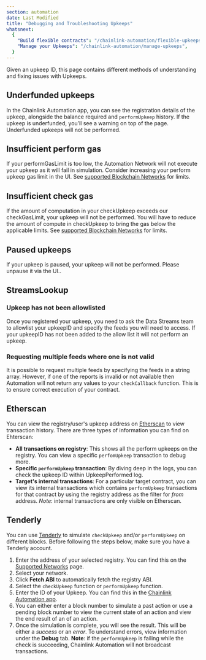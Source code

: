 ```yaml
---
section: automation
date: Last Modified
title: "Debugging and Troubleshooting Upkeeps"
whatsnext:
  {
    "Build flexible contracts": "/chainlink-automation/flexible-upkeeps",
    "Manage your Upkeeps": "/chainlink-automation/manage-upkeeps",
  }
---
```



Given an upkeep ID, this page contains different methods of understanding and fixing issues with Upkeeps.

## Underfunded upkeeps

In the Chainlink Automation app, you can see the registration details of the upkeep, alongside the balance required and `performUpkeep` history.  If the upkeep is underfunded, you’ll see a warning on top of the page. Underfunded upkeeps will not be performed.

<ClickToZoom src="/images/automation/debugging-ui.png" />

## Insufficient perform gas

If your performGasLimit is too low, the Automation Network will not execute your upkeep as it will fail in simulation. Consider increasing your perform upkeep gas limit in the UI. See [supported Blockchain Networks](/chainlink-automation/supported-networks) for limits.

## Insufficient check gas

If the amount of computation in your checkUpkeep exceeds our checkGasLimit, your upkeep will not be performed. You will have to reduce the amount of compute in checkUpkeep to bring the gas below the applicable limits. See [supported Blockchain Networks](/chainlink-automation/supported-networks) for limits.

## Paused upkeeps

If your upkeep is paused, your upkeep will not be performed. Please unpause it via the UI..

## StreamsLookup

### Upkeep has not been allowlisted

Once you registered your upkeep, you need to ask the Data Streams team to allowlist your upkeepID and specify the feeds you will need to access. If your upkeepID has not been added to the allow list it will not perform an upkeep.

### Requesting multiple feeds where one is not valid

It is possible to request multiple feeds by specifying the feeds in a string array. However, if one of the reports is invalid or not available then Automation will not return any values to your `checkCallback` function. This is to ensure correct execution of your contract.

## Etherscan

You can view the registry/user's upkeep address on [Etherscan](https://etherscan.io/) to view transaction history. There are three types of information you can find on Ehterscan:

- **All transactions on registry**: This shows all the perform upkeeps on the registry. You can view a specific `perfomUpkeep` transaction to debug more.
- **Specific `performUpkeep` transaction**: By diving deep in the logs, you can check the upkeep ID within UpkeepPerformed log.
- **Target's internal transactions**: For a particular target contract, you can view its internal transactions which contains `performUpkeep` transactions for that contract by using the registry address as the filter for _from_ address. _Note_: internal transactions are only visible on Etherscan.

## Tenderly

You can use [Tenderly](https://tenderly.co/) to simulate `checkUpkeep` and/or `performUpkeep` on different blocks. Before following the steps below, make sure you have a Tenderly account.

1. Enter the address of your selected registry. You can find this on the [Supported Networks](/chainlink-automation/supported-networks) page.
1. Select your network.
1. Click **Fetch ABI** to automatically fetch the registry ABI.
1. Select the `checkUpkeep` function or `performUpkeep` function.
1. Enter the ID of your Upkeep. You can find this in the [Chainlink Automation app](https://automation.chain.link/).
1. You can either enter a block number to simulate a past action or use a pending block number to view the current state of an action and view the end result of an of an action.
1. Once the simulation is complete, you will see the result. This will be either a _success_ or an _error_. To understand errors, view information under the **Debug** tab. **Note**: if the `performUpkeep` is failing while the check is succeeding, Chainlink Automation will not broadcast transactions.

